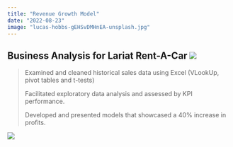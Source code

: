 ```yaml
---
title: "Revenue Growth Model"
date: "2022-08-23"
image: "lucas-hobbs-gEHSvDMHnEA-unsplash.jpg"
---
```


## **Business Analysis for Lariat Rent-A-Car** ![](https://img.shields.io/badge/%E2%9C%85-Complete-brightgreen)

> Examined and cleaned historical sales data using Excel (VLookUp, pivot tables and t-tests)
>
> Facilitated exploratory data analysis and assessed by KPI performance.
>
> Developed and presented models that showcased a 40% increase in profits.

[![](https://img.shields.io/badge/%F0%9F%94%8D-CLICK%20HERE%20to%20view%20deliverables-informational)](https://1drv.ms/u/s!Ahpkb3AfX4xfgsAxTN0RVGUcFr9uzw?e=TwoVOP)
